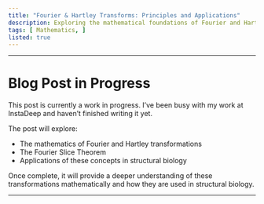 ```yaml
---
title: "Fourier & Hartley Transforms: Principles and Applications"
description: Exploring the mathematical foundations of Fourier and Hartley transforms, including the Fourier Slice Theorem, and their application to my work in structural biology at InstaDeep.
tags: [ Mathematics, ]
listed: true
---
```

---
# Blog Post in Progress

This post is currently a work in progress. I’ve been busy with my work at InstaDeep and haven’t finished writing it yet. 

The post will explore:
- The mathematics of Fourier and Hartley transformations
- The Fourier Slice Theorem
- Applications of these concepts in structural biology

Once complete, it will provide a deeper understanding of these transformations mathematically and how they are used in structural biology.

---
